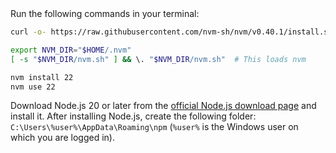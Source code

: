 <Tabs groupId="operating-systems">
<TabItem value="maclinux" label="macOS or Linux">
   Run the following commands in your terminal:

   ```bash
curl -o- https://raw.githubusercontent.com/nvm-sh/nvm/v0.40.1/install.sh | bash

export NVM_DIR="$HOME/.nvm"
[ -s "$NVM_DIR/nvm.sh" ] && \. "$NVM_DIR/nvm.sh"  # This loads nvm

nvm install 22
nvm use 22
   ```
</TabItem>
<TabItem value="win-ps" label="Windows">

Download Node.js 20 or later from the [official Node.js download page](https://nodejs.org/en/download) and install it.
After installing Node.js, create the following folder: `C:\Users\%user%\AppData\Roaming\npm`
(`%user%` is the Windows user on which you are logged in).
</TabItem>
</Tabs>